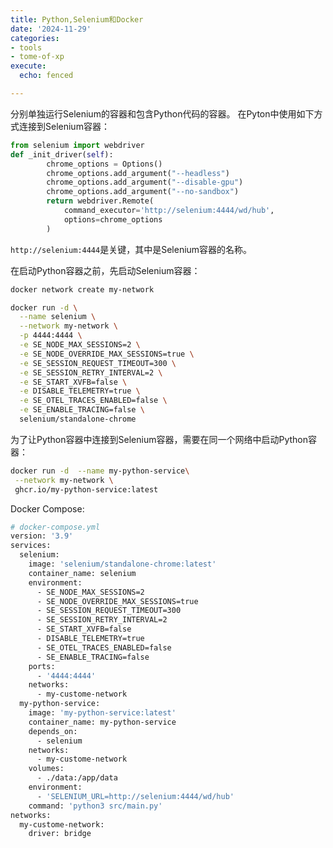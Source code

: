 ```yaml
---
title: Python,Selenium和Docker
date: '2024-11-29'
categories:
- tools
- tome-of-xp
execute:
  echo: fenced

---
```


分别单独运行Selenium的容器和包含Python代码的容器。
在Pyton中使用如下方式连接到Selenium容器：

```python
from selenium import webdriver
def _init_driver(self): 
        chrome_options = Options()
        chrome_options.add_argument("--headless")
        chrome_options.add_argument("--disable-gpu")
        chrome_options.add_argument("--no-sandbox")
        return webdriver.Remote(
            command_executor='http://selenium:4444/wd/hub',
            options=chrome_options
        )
```

`http://selenium:4444 `是关键，其中是Selenium容器的名称。

在启动Python容器之前，先启动Selenium容器：

```bash
docker network create my-network

docker run -d \
  --name selenium \
  --network my-network \
  -p 4444:4444 \
  -e SE_NODE_MAX_SESSIONS=2 \
  -e SE_NODE_OVERRIDE_MAX_SESSIONS=true \
  -e SE_SESSION_REQUEST_TIMEOUT=300 \
  -e SE_SESSION_RETRY_INTERVAL=2 \
  -e SE_START_XVFB=false \
  -e DISABLE_TELEMETRY=true \
  -e SE_OTEL_TRACES_ENABLED=false \
  -e SE_ENABLE_TRACING=false \
  selenium/standalone-chrome
```

为了让Python容器中连接到Selenium容器，需要在同一个网络中启动Python容器：
```bash
docker run -d  --name my-python-service\
 --network my-network \
 ghcr.io/my-python-service:latest
```

Docker Compose:
```bash
# docker-compose.yml
version: '3.9'
services:
  selenium:
    image: 'selenium/standalone-chrome:latest'
    container_name: selenium
    environment:
      - SE_NODE_MAX_SESSIONS=2
      - SE_NODE_OVERRIDE_MAX_SESSIONS=true
      - SE_SESSION_REQUEST_TIMEOUT=300
      - SE_SESSION_RETRY_INTERVAL=2
      - SE_START_XVFB=false
      - DISABLE_TELEMETRY=true
      - SE_OTEL_TRACES_ENABLED=false
      - SE_ENABLE_TRACING=false
    ports:
      - '4444:4444'
    networks:
      - my-custome-network
  my-python-service:
    image: 'my-python-service:latest'
    container_name: my-python-service
    depends_on:
      - selenium
    networks:
      - my-custome-network
    volumes:
      - ./data:/app/data
    environment:
      - 'SELENIUM_URL=http://selenium:4444/wd/hub'
    command: 'python3 src/main.py'
networks:
  my-custome-network:
    driver: bridge

```